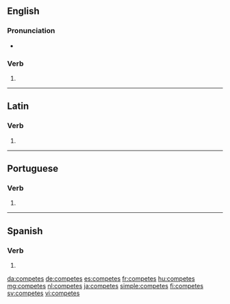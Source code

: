 {{also|competés|compètes}}
==English==

===Pronunciation===
* {{IPA|/kəmˈpiːts/|lang=en}}

===Verb===
{{head|en|verb form}}

# {{en-third-person singular of|compete}}

----

==Latin==

===Verb===
{{la-verb-form|competēs}}

# {{inflection of|competō||2|s|futr|actv|indc|lang=la}}

----

==Portuguese==

===Verb===
{{pt-verb-form}}

# {{inflection of|competir||2|s|pres|indc|lang=pt}}

----

==Spanish==

===Verb===
{{es-verb-form}}

# {{es-verb form of|ending=er|mood=indicative|tense=present|pers=2|formal=no|number=singular|competer}}

[[da:competes]]
[[de:competes]]
[[es:competes]]
[[fr:competes]]
[[hu:competes]]
[[mg:competes]]
[[nl:competes]]
[[ja:competes]]
[[simple:competes]]
[[fi:competes]]
[[sv:competes]]
[[vi:competes]]